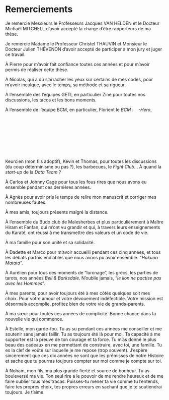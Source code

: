 # Remerciements {-}  

Je remercie Messieurs le Professeurs Jacques VAN HELDEN et le Docteur Michaël MITCHELL d’avoir accepté la charge d’être rapporteurs de ma thèse.  

Je remercie Madame le Professeur Christel THAUVIN et Monsieur le Docteur Julien THÉVENON d’avoir accepté de participer à mon jury et juger ce travail.  

À Pierre pour m'avoir fait confiance toutes ces années et pour m'avoir permis de réaliser cette thèse.  

À Nicolas, qui a dû  s'arracher les yeux sur certains de mes codes, pour m'avoir inculqué, avec le temps, sa méthode et sa rigueur.  
  
À l'ensemble des l'équipes GETI, en particulier Zine pour toutes nos discussions, les tacos et les bons moments.  

À l'ensemble de l'équipe BCM, en particulier, Florient le *BCM* ![r logo](figure/r_logo.jpg){ width=4% }*-Hero*, Keurcien (mon fils adoptif), Kévin et Thomas, pour toutes les discussions (du coup déterminisme ou pas ?), les barbecues, le *Fight Club*... À quand la *start-up* de la *Data Team* ?    

À Carlos et Johnny Cage pour tous les fous rires que nous avons eu ensemble pendant ces dernières années.  

À Agnès pour avoir pris le temps de relire mon manuscrit et corriger mes nombreuses fautes.  

À mes amis, toujours présents malgré la distance.  

À l'ensemble du Budo club de Malesherbes et plus particulièrement à Maître Hiram et Fanfan, qui m'ont vu grandir et qui, à travers leurs enseignements du Karaté, ont réussi à me transmettre des valeurs et un code de vie.  

À ma famille pour son unité et sa solidarité.  

À Dadette et Marco pour m'avoir accueilli pendant ces cinq années, et tous les débats parfois endiablés que nous avons pu avoir ensemble. "*Hakuna Matata*".  

À Aurélien pour tous ces moments de "luronage", les grecs, les parties de tarots, nos années *Bell & Barksdale*. N'oublie jamais, "*le lion ne pactise pas avec les Hommes*".

À mes parents, pour avoir toujours été à mes côtés quelques soit mes choix. Pour votre amour et votre dévouement indéfectible. Votre mission est désormais accomplie, profitez bien de votre vie de grands-parents.  

À ma sœur pour toutes ces années de complicité. Bonne chance dans ta nouvelle vie qui commence.  

À Estelle, mon garde-fou. Tu as su pendant ces années me conseiller et me soutenir sans jamais faillir. Tu as toujours été là pour moi. Ta capacité à me supporter est la preuve de ton courage et ta force. Tu m'as donné le plus beau des cadeaux en me permettant de construire, avec toi, une famille. Tu es la clef de voûte sur laquelle je me repose (trop souvent). J'espère sincèrement que ces dix années ne sont que les prémisses de notre Histoire et sache que tu pourras toujours compter sur moi comme je compte sur toi.  

À Noham, mon fils, ma plus grande fierté et source de bonheur. Tu as bouleversé ma vie. Ton seul rire a le pouvoir de me rendre heureux et de me faire oublier tous mes tracas. Puisses-tu mener ta vie comme tu l'entends, faire tes propres choix, tes propres erreurs en sachant que je te soutiendrai toujours. Je t'aime.  

